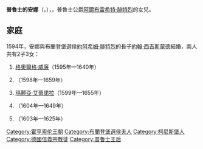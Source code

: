 {{Otheruse|普魯士的安娜}}
{{Expand language|1=en|time=2021-01-22T08:09:48+00:00}}
{{Unreferenced|time=2021-01-22T08:09:48+00:00}}
{{Infobox noble
| name        = 普魯士的安娜
| image       = AnnaPreußenBrand.jpg
| succession  = 布蘭登堡選侯夫人
| reign       = 1608年 — 1619年
| birth_date  = {{birth_date|1576|7|3|df=yes}}
| birth_place = [[柯尼斯堡|柯尼斯堡]]
| death_date  = {{death date and age|1625|8|30|1576|7|3|df=yes}}
| death_place = [[柏林|柏林]]
| noble family= [[霍亨索倫王朝|霍亨索倫王朝]]
| father      = [[阿爾布雷希特·腓特烈|阿爾布雷希特·腓特烈]]
| mother      = [[克萊沃的瑪麗·艾蕾諾爾|克萊沃的瑪麗·艾蕾諾爾]]
| religion    = [[信義宗|信義宗]]
}}
'''普魯士的安娜'''（{{lang-de|Anna von Preußen}}，{{bd|1576年|7月3日|1625年|8月30日}}），{{le|布蘭登堡選侯夫人|List of consorts of Brandenburg}}，普魯士公爵[[阿爾布雷希特·腓特烈|阿爾布雷希特·腓特烈]]的女兒。

== 家庭 ==
1594年，安娜與布蘭登堡選侯[[約阿希姆·腓特烈|約阿希姆·腓特烈]]的長子[[約翰·西吉斯蒙德|約翰·西吉斯蒙德]]結婚，兩人共有2子3女：
# [[格奧爾格·威廉|格奧爾格·威廉]]（1595年—1640年）
# {{link-de|布蘭登堡的安娜·索菲亞|Anna Sophia von Brandenburg|安娜·索菲亞}}（1598年—1659年）
# [[勃兰登堡的玛利亚·伊丽欧诺拉|瑪麗亞·艾蕾諾拉]]（1599年—1655年）
# {{le|布蘭登堡的卡塔里娜|Catherine of Brandenburg|卡塔里娜}}（1604年—1649年）
# {{link-de|布蘭登堡的約阿希姆·西吉斯蒙德|Joachim Sigismund von Brandenburg|約阿希姆·西吉斯蒙德}}（1603年—1625年）

{{DEFAULTSORT: Anna}}
[[Category:霍亨索伦王朝|Category:霍亨索伦王朝]]
[[Category:布蘭登堡選侯夫人|Category:布蘭登堡選侯夫人]]
[[Category:柯尼斯堡人|Category:柯尼斯堡人]]
[[Category:德國信義宗教徒|Category:德國信義宗教徒]]
[[Category:普鲁士王后|Category:普鲁士王后]]